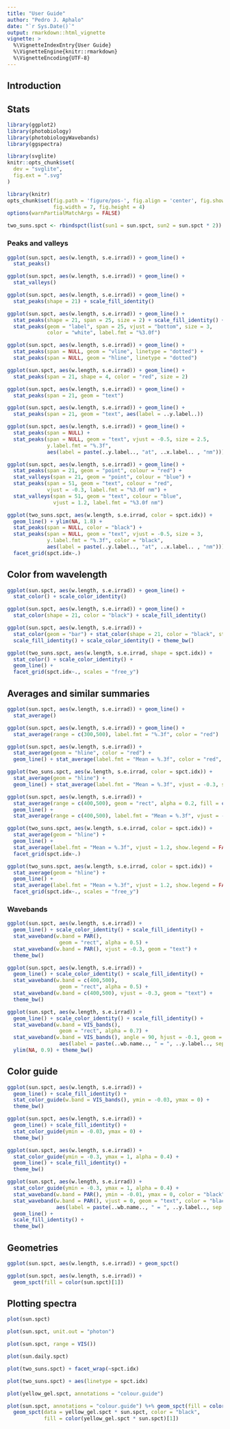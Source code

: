 ```yaml
---
title: "User Guide"
author: "Pedro J. Aphalo"
date: "`r Sys.Date()`"
output: rmarkdown::html_vignette
vignette: >
  %\VignetteIndexEntry{User Guide}
  %\VignetteEngine{knitr::rmarkdown}
  %\VignetteEncoding{UTF-8}
---
```


## Introduction

## Stats

```r
library(ggplot2)
library(photobiology)
library(photobiologyWavebands)
library(ggspectra)
```

```r
library(svglite)
knitr::opts_chunk$set(
  dev = "svglite",
  fig.ext = ".svg"
)
```

```r
library(knitr)
opts_chunk$set(fig.path = 'figure/pos-', fig.align = 'center', fig.show = 'hold',
               fig.width = 7, fig.height = 4)
options(warnPartialMatchArgs = FALSE)
```

```r
two_suns.spct <- rbindspct(list(sun1 = sun.spct, sun2 = sun.spct * 2))
```


### Peaks and valleys

```r
ggplot(sun.spct, aes(w.length, s.e.irrad)) + geom_line() + 
  stat_peaks()
```

```r
ggplot(sun.spct, aes(w.length, s.e.irrad)) + geom_line() + 
  stat_valleys()
```

```r
ggplot(sun.spct, aes(w.length, s.e.irrad)) + geom_line() + 
  stat_peaks(shape = 21) + scale_fill_identity()
```

```r
ggplot(sun.spct, aes(w.length, s.e.irrad)) + geom_line() + 
  stat_peaks(shape = 21, span = 25, size = 2) + scale_fill_identity() +
  stat_peaks(geom = "label", span = 25, vjust = "bottom", size = 3, 
             color = "white", label.fmt = "%3.0f")
```

```r
ggplot(sun.spct, aes(w.length, s.e.irrad)) + geom_line() + 
  stat_peaks(span = NULL, geom = "vline", linetype = "dotted") +
  stat_peaks(span = NULL, geom = "hline", linetype = "dotted")
```

```r
ggplot(sun.spct, aes(w.length, s.e.irrad)) + geom_line() + 
  stat_peaks(span = 21, shape = 4, color = "red", size = 2)
```

```r
ggplot(sun.spct, aes(w.length, s.e.irrad)) + geom_line() + 
  stat_peaks(span = 21, geom = "text")
```

```r
ggplot(sun.spct, aes(w.length, s.e.irrad)) + geom_line() + 
  stat_peaks(span = 21, geom = "text", aes(label = ..y.label..))
```

```r
ggplot(sun.spct, aes(w.length, s.e.irrad)) + geom_line() + 
  stat_peaks(span = NULL) +
  stat_peaks(span = NULL, geom = "text", vjust = -0.5, size = 2.5,
             y.label.fmt = "%.3f",
             aes(label = paste(..y.label.., "at", ..x.label.. , "nm")))
```

```r
ggplot(sun.spct, aes(w.length, s.e.irrad)) + geom_line() + 
  stat_peaks(span = 21, geom = "point", colour = "red") +
  stat_valleys(span = 21, geom = "point", colour = "blue") +
  stat_peaks(span = 51, geom = "text", colour = "red", 
             vjust = -0.3, label.fmt = "%3.0f nm") +
  stat_valleys(span = 51, geom = "text", colour = "blue", 
               vjust = 1.2, label.fmt = "%3.0f nm")
```

```r
ggplot(two_suns.spct, aes(w.length, s.e.irrad, color = spct.idx)) +
  geom_line() + ylim(NA, 1.8) +
  stat_peaks(span = NULL, color = "black") +
  stat_peaks(span = NULL, geom = "text", vjust = -0.5, size = 3,
             y.label.fmt = "%.3f", color = "black", 
             aes(label = paste(..y.label.., "at", ..x.label.. , "nm"))) +
  facet_grid(spct.idx~.)
```

## Color from wavelength

```r
ggplot(sun.spct, aes(w.length, s.e.irrad)) + geom_line() +
  stat_color() + scale_color_identity()
```

```r
ggplot(sun.spct, aes(w.length, s.e.irrad)) + geom_line() +
  stat_color(shape = 21, color = "black") + scale_fill_identity()
```

```r
ggplot(sun.spct, aes(w.length, s.e.irrad)) + 
  stat_color(geom = "bar") + stat_color(shape = 21, color = "black", stroke = 1.2, fill = "white") +
  scale_fill_identity() + scale_color_identity() + theme_bw()
```

```r
ggplot(two_suns.spct, aes(w.length, s.e.irrad, shape = spct.idx)) +
  stat_color() + scale_color_identity() +
  geom_line() + 
  facet_grid(spct.idx~., scales = "free_y")
```

## Averages and similar summaries

```r
ggplot(sun.spct, aes(w.length, s.e.irrad)) + geom_line() +
  stat_average()
```

```r
ggplot(sun.spct, aes(w.length, s.e.irrad)) + geom_line() +
  stat_average(range = c(300,500), label.fmt = "%.3f", color = "red")
```

```r
ggplot(sun.spct, aes(w.length, s.e.irrad)) +
  stat_average(geom = "hline", color = "red") +
  geom_line() + stat_average(label.fmt = "Mean = %.3f", color = "red", vjust = -0.3)
```

```r
ggplot(two_suns.spct, aes(w.length, s.e.irrad, color = spct.idx)) +
  stat_average(geom = "hline") +
  geom_line() + stat_average(label.fmt = "Mean = %.3f", vjust = -0.3, show.legend = FALSE)
```

```r
ggplot(sun.spct, aes(w.length, s.e.irrad)) +
  stat_average(range = c(400,500), geom = "rect", alpha = 0.2, fill = color(450)) +
  geom_line() + 
  stat_average(range = c(400,500), label.fmt = "Mean = %.3f", vjust = -0.3, geom = "text")
```

```r
ggplot(two_suns.spct, aes(w.length, s.e.irrad, color = spct.idx)) +
  stat_average(geom = "hline") +
  geom_line() + 
  stat_average(label.fmt = "Mean = %.3f", vjust = 1.2, show.legend = FALSE) +
  facet_grid(spct.idx~.)
```

```r
ggplot(two_suns.spct, aes(w.length, s.e.irrad, color = spct.idx)) +
  stat_average(geom = "hline") +
  geom_line() + 
  stat_average(label.fmt = "Mean = %.3f", vjust = 1.2, show.legend = FALSE) +
  facet_grid(spct.idx~., scales = "free_y")
```

### Wavebands

```r
ggplot(sun.spct, aes(w.length, s.e.irrad)) +
  geom_line() + scale_color_identity() + scale_fill_identity() +
  stat_waveband(w.band = PAR(), 
                 geom = "rect", alpha = 0.5) +
  stat_waveband(w.band = PAR(), vjust = -0.3, geom = "text") +
  theme_bw()
```

```r
ggplot(sun.spct, aes(w.length, s.e.irrad)) +
  geom_line() + scale_color_identity() + scale_fill_identity() +
  stat_waveband(w.band = c(400,500), 
                 geom = "rect", alpha = 0.5) +
  stat_waveband(w.band = c(400,500), vjust = -0.3, geom = "text") +
  theme_bw()
```

```r
ggplot(sun.spct, aes(w.length, s.e.irrad)) +
  geom_line() + scale_color_identity() + scale_fill_identity() +
  stat_waveband(w.band = VIS_bands(), 
                 geom = "rect", alpha = 0.7) +
  stat_waveband(w.band = VIS_bands(), angle = 90, hjust = -0.1, geom = "text", 
                 aes(label = paste(..wb.name.., " = ", ..y.label.., sep = ""))) +
  ylim(NA, 0.9) + theme_bw()
```

## Color guide

```r
ggplot(sun.spct, aes(w.length, s.e.irrad)) +
  geom_line() + scale_fill_identity() +
  stat_color_guide(w.band = VIS_bands(), ymin = -0.03, ymax = 0) + 
  theme_bw()
```

```r
ggplot(sun.spct, aes(w.length, s.e.irrad)) +
  geom_line() + scale_fill_identity() +
  stat_color_guide(ymin = -0.03, ymax = 0) + 
  theme_bw()
```

```r
ggplot(sun.spct, aes(w.length, s.e.irrad)) +
  stat_color_guide(ymin = -0.3, ymax = 1, alpha = 0.4) + 
  geom_line() + scale_fill_identity() +
  theme_bw()
```

```r
ggplot(sun.spct, aes(w.length, s.e.irrad)) +
  stat_color_guide(ymin = -0.3, ymax = 1, alpha = 0.4) + 
  stat_waveband(w.band = PAR(), ymin = -0.01, ymax = 0, color = "black", geom = "rect") +
  stat_waveband(w.band = PAR(), vjust = 0, geom = "text", color = "black",
                aes(label = paste(..wb.name.., " = ", ..y.label.., sep = ""))) +  
  geom_line() + 
  scale_fill_identity() +
  theme_bw()
```

## Geometries

```r
ggplot(sun.spct, aes(w.length, s.e.irrad)) + geom_spct()
```

```r
ggplot(sun.spct, aes(w.length, s.e.irrad)) + 
  geom_spct(fill = color(sun.spct)[1])
```

## Plotting spectra

```r
plot(sun.spct)
```

```r
plot(sun.spct, unit.out = "photon")
```

```r
plot(sun.spct, range = VIS())
```

```r
plot(sun.daily.spct)
```

```r
plot(two_suns.spct) + facet_wrap(~spct.idx)
```

```r
plot(two_suns.spct) + aes(linetype = spct.idx)
```

```r
plot(yellow_gel.spct, annotations = "colour.guide")
```

```r
plot(sun.spct, annotations = "colour.guide") %+% geom_spct(fill = color(sun.spct)[1]) + 
  geom_spct(data = yellow_gel.spct * sun.spct, color = "black", 
            fill = color(yellow_gel.spct * sun.spct)[1])
```
